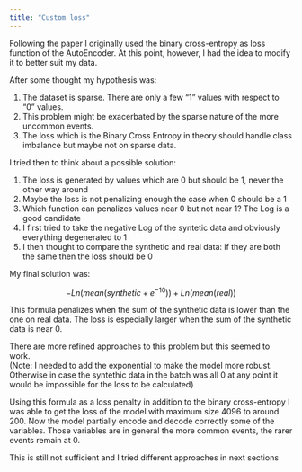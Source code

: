 ```yaml
---
title: "Custom loss"
---
```


Following the paper I originally used the binary cross-entropy as loss function of the AutoEncoder. At this point, however, I had the idea to modify it to better suit my data.

After some thought my hypothesis was:

1.  The dataset is sparse. There are only a few "1" values with respect to "0" values.
2.  This problem might be exacerbated by the sparse nature of the more uncommon events.
3.  The loss which is the Binary Cross Entropy in theory should handle class imbalance but maybe not on sparse data.

I tried then to think about a possible solution:

1.  The loss is generated by values which are 0 but should be 1, never the other way around
2.  Maybe the loss is not penalizing enough the case when 0 should be a 1
3.  Which function can penalizes values near 0 but not near 1? The Log is a good candidate
4.  I first tried to take the negative Log of the syntetic data and obviously everything degenerated to 1
5.  I then thought to compare the synthetic and real data: if they are both the same then the loss should be 0

My final solution was:

$$
- Ln(mean(synthetic + e^{-10})) + Ln(mean(real))
$$

This formula penalizes when the sum of the synthetic data is lower than the one on real data. The loss is especially larger when the sum of the synthetic data is near 0.

There are more refined approaches to this problem but this seemed to work.\
(Note: I needed to add the exponential to make the model more robust. Otherwise in case the syntethic data in the batch was all 0 at any point it would be impossible for the loss to be calculated)

Using this formula as a loss penalty in addition to the binary cross-entropy I was able to get the loss of the model with maximum size 4096 to around 200. Now the model partially encode and decode correctly some of the variables. Those variables are in general the more common events, the rarer events remain at 0.

This is still not sufficient and I tried different approaches in next sections
